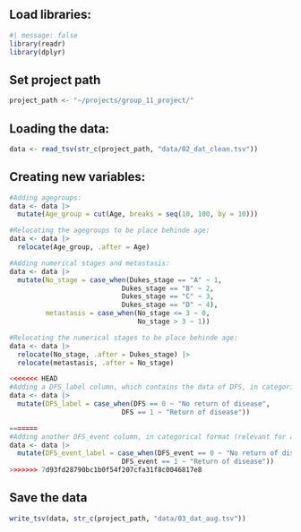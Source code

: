 ## Load libraries:

```r
#| message: false
library(readr)
library(dplyr)
```

## Set project path

```r
project_path <- "~/projects/group_11_project/"
```

## Loading the data:

```r
data <- read_tsv(str_c(project_path, "data/02_dat_clean.tsv"))
```

## Creating new variables:

```r
#Adding agegroups:
data <- data |>
  mutate(Age_group = cut(Age, breaks = seq(10, 100, by = 10)))

#Relocating the agegroups to be place behinde age:
data <- data |>
  relocate(Age_group, .after = Age)

#Adding numerical stages and metastasis:
data <- data |>
  mutate(No_stage = case_when(Dukes_stage == "A" ~ 1,
                            Dukes_stage == "B" ~ 2,
                            Dukes_stage == "C" ~ 3,
                            Dukes_stage == "D" ~ 4),
         metastasis = case_when(No_stage <= 3 ~ 0,
                                No_stage > 3 ~ 1))

#Relocating the numerical stages to be place behinde age:
data <- data |>
  relocate(No_stage, .after = Dukes_stage) |> 
  relocate(metastasis, .after = No_stage)

<<<<<<< HEAD
#Adding a DFS_label column, which contains the data of DFS, in categorical format (relevant for analysis_3)
data <- data |>
  mutate(DFS_label = case_when(DFS == 0 ~ "No return of disease",
                            DFS == 1 ~ "Return of disease"))

=======
#Adding another DFS_event column, in categorical format (relevant for analysis_3)
data <- data |>
  mutate(DFS_event_label = case_when(DFS_event == 0 ~ "No return of disease",
                            DFS_event == 1 ~ "Return of disease"))
>>>>>>> 7d93fd28790bc1b0f54f207cfa31f8c0046817e8
```

## Save the data

```r
write_tsv(data, str_c(project_path, "data/03_dat_aug.tsv"))
```
